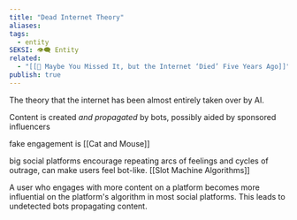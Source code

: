 ```yaml
---
title: "Dead Internet Theory"
aliases: 
tags:
  - entity
SEKSI: 👁️‍🗨️ Entity
related:
  - "[[📰 Maybe You Missed It, but the Internet ‘Died’ Five Years Ago]]"
publish: true
---
```

  The theory that the internet has been almost entirely taken over by AI. 
  
  Content is created _and propagated_ by bots, possibly aided by sponsored influencers
  
  fake engagement is [[Cat and Mouse]]
  
  big social platforms encourage repeating arcs of feelings and cycles of outrage, can make users feel bot-like. [[Slot Machine Algorithms]]
  
  A user who engages with more content on a platform becomes more influential on the platform's algorithm in most social platforms. This leads to undetected bots propagating content.
